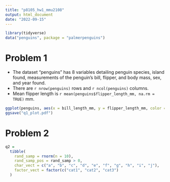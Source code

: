 ```yaml
---
title: "p8105_hw1_mmu2108"
output: html_document
date: "2022-09-15"
---
```


```r
library(tidyverse)
data("penguins", package = "palmerpenguins")
```

# Problem 1

-   The dataset "penguins" has 8 variables detailing penguin species, island found, measurements of the penguin's bill, flipper, and body mass, sex, and year found.
-   There are `r nrow(penguins)` rows and `r ncol(penguins)` columns.
-   Mean flipper length is `r mean(penguins$flipper_length_mm, na.rm = TRUE)` mm.

```r
ggplot(penguins, aes(x = bill_length_mm, y = flipper_length_mm, color = species)) + geom_point()
ggsave("q1_plot.pdf")
```

# Problem 2

```r
q2 =
  tibble(
    rand_samp = rnorm(n = 10),
    rand_samp_pos = rand_samp > 0,
    char_vect = c("a", "b", "c", "d", "e", "f", "g", "h", "i", "j"),
    factor_vect = factor(c("cat1", "cat2", "cat3")
  )
```
